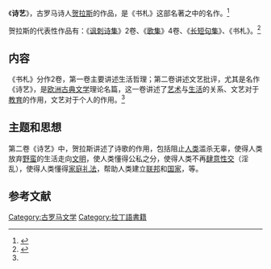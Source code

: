 《'''诗艺'''》，古罗马诗人[[贺拉斯|贺拉斯]]的作品，是《书札》这部名著之中的名作。<ref>{{cite book |author1=亚里士多德|author2=贺拉斯 |title=《诗学·诗艺》|date=2009-12-01 |publisher=中国社会科学出版社 |location=北京市 |isbn=9787500482840 }}</ref>

贺拉斯的代表性作品有：《[[讽刺诗集|讽刺诗集]]》2卷、《[[歌集|歌集]]》4卷、《[[长短句集|长短句集]]》、《书札》。<ref name="panda">{{cite book |author1=王石波|author2=易漱泉 |title=《简明外国文学教程》|date=1986-02-01 |publisher=湖南师范大学出版社 |location=长沙市 |pages=11-12 |isbn=}}</ref>

==内容==
《书札》分作2卷，第一卷主要讲述生活哲理；第二卷讲述文艺批评，尤其是名作《诗艺》，是[[欧洲古典文学|欧洲古典文学]]理论名篇，这一卷讲述了[[艺术|艺术]]与[[生活|生活]]的关系、文艺对于[[教育|教育]]的作用，文艺对于个人的作用。<ref name="panda" />

==主题和思想==
第二卷《诗艺》中，贺拉斯讲述了诗歌的作用，包括阻止[[人类|人类]]滥杀无辜，使得人类放弃[[野蛮|野蛮]]的生活走向[[文明|文明]]，使人类懂得公私之分，使得人类不再[[滥交|肆意性交]]（淫乱），使得人类懂得[[家庭|家庭礼法]]，帮助人类建立[[联邦|联邦]]和[[国家|国家]]，等。

==参考文献==
{{reflist}}
{{Authority control}}
{{DEFAULTSORT:S书}}
[[Category:古罗马文学|Category:古罗马文学]]
[[Category:拉丁語書籍|Category:拉丁語書籍]]